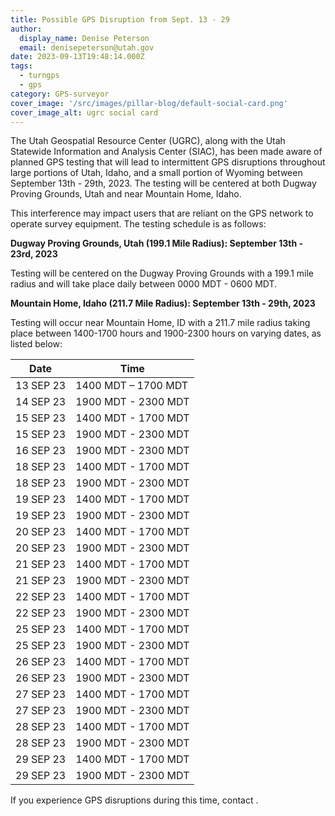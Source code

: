 ```yaml
---
title: Possible GPS Disruption from Sept. 13 - 29
author:
  display_name: Denise Peterson
  email: denisepeterson@utah.gov
date: 2023-09-13T19:48:14.000Z
tags:
  - turngps
  - gps
category: GPS-surveyor
cover_image: '/src/images/pillar-blog/default-social-card.png'
cover_image_alt: ugrc social card
---
```



The Utah Geospatial Resource Center (UGRC), along with the Utah Statewide Information and Analysis Center (SIAC), has been made aware of planned GPS testing that will lead to intermittent GPS disruptions throughout large portions of Utah, Idaho, and a small portion of Wyoming between September 13th - 29th, 2023. The testing will be centered at both Dugway Proving Grounds, Utah and near Mountain Home, Idaho.

This interference may impact users that are reliant on the GPS network to operate survey equipment. The testing schedule is as follows:

**Dugway Proving Grounds, Utah (199.1 Mile Radius): September 13th - 23rd, 2023**

Testing will be centered on the Dugway Proving Grounds with a 199.1 mile radius and will take place daily between 0000 MDT - 0600 MDT.

**Mountain Home, Idaho (211.7 Mile Radius): September 13th - 29th, 2023**

Testing will occur near Mountain Home, ID with a 211.7 mile radius taking place between 1400-1700 hours and 1900-2300 hours on varying dates, as listed below:

| Date      | Time                |
| --------- | ------------------- |
| 13 SEP 23 | 1400 MDT – 1700 MDT |
| 14 SEP 23 | 1900 MDT - 2300 MDT |
| 15 SEP 23 | 1400 MDT - 1700 MDT |
| 15 SEP 23 | 1900 MDT - 2300 MDT |
| 16 SEP 23 | 1900 MDT - 2300 MDT |
| 18 SEP 23 | 1400 MDT - 1700 MDT |
| 18 SEP 23 | 1900 MDT - 2300 MDT |
| 19 SEP 23 | 1400 MDT - 1700 MDT |
| 19 SEP 23 | 1900 MDT - 2300 MDT |
| 20 SEP 23 | 1400 MDT - 1700 MDT |
| 20 SEP 23 | 1900 MDT - 2300 MDT |
| 21 SEP 23 | 1400 MDT - 1700 MDT |
| 21 SEP 23 | 1900 MDT - 2300 MDT |
| 22 SEP 23 | 1400 MDT - 1700 MDT |
| 22 SEP 23 | 1900 MDT - 2300 MDT |
| 25 SEP 23 | 1400 MDT - 1700 MDT |
| 25 SEP 23 | 1900 MDT - 2300 MDT |
| 26 SEP 23 | 1400 MDT - 1700 MDT |
| 26 SEP 23 | 1900 MDT - 2300 MDT |
| 27 SEP 23 | 1400 MDT - 1700 MDT |
| 27 SEP 23 | 1900 MDT - 2300 MDT |
| 28 SEP 23 | 1400 MDT - 1700 MDT |
| 28 SEP 23 | 1900 MDT - 2300 MDT |
| 29 SEP 23 | 1400 MDT - 1700 MDT |
| 29 SEP 23 | 1900 MDT - 2300 MDT |

If you experience GPS disruptions during this time, contact <Contacts inline contactKey="ugrc" subject={frontmatter.title} />.
